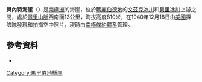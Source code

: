 '''貝內特海崖'''（{{lang-en|Bennett Bluff}}）是[[南極洲|南極洲]]的海崖，位於[[瑪麗伯德地|瑪麗伯德地]]的[[文茲克冰川|文茲克冰川]]和[[貝里冰川|貝里冰川]]上游之間，處於[[佩里山脈|佩里山脈]]西南面13公里，海拔高度810米，在1940年12月18日由[[美國|美國]]探險隊發現和拍攝空中照片，現時由[[南極條約體系|南極條約體系]]管理。

==參考資料==
*{{cite gnis | type = antarid | id = 1228| name = Bennett Bluff | accessdate = 2011-06-02}}

{{coord|75|10|S|134|30|W|source:GNIS|display=title}}

{{DEFAULTSORT:Bennett Bluff}}
[[Category:馬里伯地懸崖|Category:馬里伯地懸崖]]


{{MarieByrdLand-geo-stub}}
